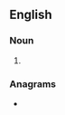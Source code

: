 ==English==

===Noun===
{{en-noun}}

# {{alternative spelling of|ifrit|lang=en}}

===Anagrams===
* {{anagrams|en|a=eefirt|Eifert|treife}}